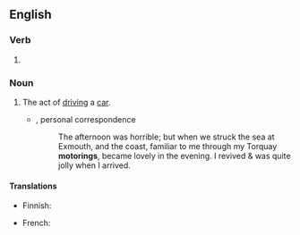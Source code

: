 ==English==

===Verb===
{{head|en|present participle}}

# {{present participle of|motor|lang=en|nocat=1}}

===Noun===
{{en-noun|-|s}}

# The act of [[driving]] a [[car]].
#* {{w|George Bernard Shaw}}, personal correspondence
#*: The afternoon was horrible; but when we struck the sea at Exmouth, and the coast, familiar to me through my Torquay '''motorings''', became lovely in the evening. I revived & was quite jolly when I arrived.

====Translations====
{{trans-top|car driving}}
* Finnish: {{t+|fi|autoilu}}
{{trans-mid}}
* French: {{t+|fr|automobilisme|m}}
{{trans-bottom}}